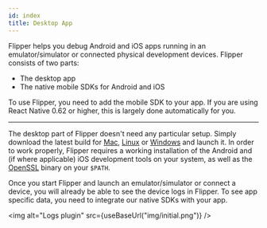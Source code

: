 ```yaml
---
id: index
title: Desktop App
---
```


Flipper helps you debug Android and iOS apps running in an emulator/simulator or connected physical development devices. Flipper consists of two parts:

- The desktop app
- The native mobile SDKs for Android and iOS

To use Flipper, you need to add the mobile SDK to your app. If you are using React Native 0.62 or higher, this is largely done automatically for you.

---

The desktop part of Flipper doesn't need any particular setup. Simply download the latest build for [Mac](https://www.facebook.com/fbflipper/public/mac), [Linux](https://www.facebook.com/fbflipper/public/linux) or [Windows](https://www.facebook.com/fbflipper/public/windows) and launch it. In order to work properly, Flipper requires a working installation of the Android and (if where applicable) iOS development tools on your system, as well as the [OpenSSL](https://www.openssl.org) binary on your `$PATH`.

Once you start Flipper and launch an emulator/simulator or connect a device, you will already be able to see the device logs in Flipper. To see app specific data, you need to integrate our native SDKs with your app.

<img alt="Logs plugin" src={useBaseUrl("img/initial.png")} />
